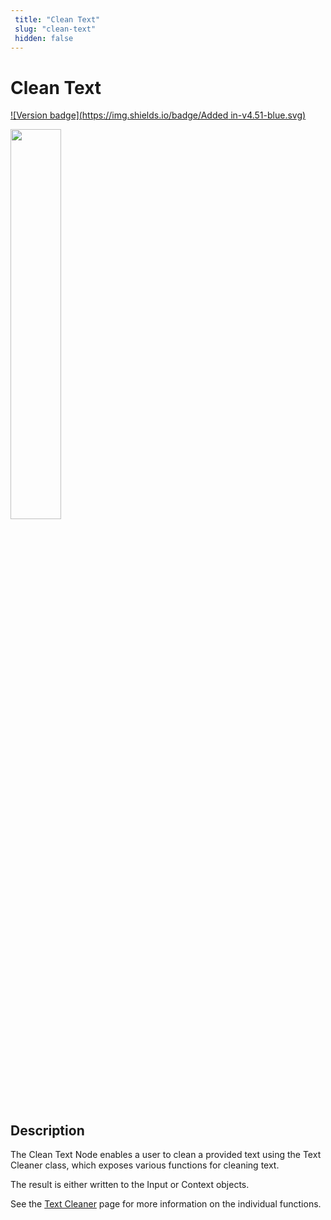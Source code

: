 ```yaml
---
 title: "Clean Text" 
 slug: "clean-text" 
 hidden: false 
---
```

# Clean Text

[![Version badge](https://img.shields.io/badge/Added in-v4.51-blue.svg)](../../../../release-notes/4.51.md)

<Frame>
  <img class="image-center" src="../../../../../_assets/ai/build/node-reference/ai/clean-text.png" width="40%" />
</Frame>

## Description

The Clean Text Node enables a user to clean a provided text using the Text Cleaner class, which exposes various functions for cleaning text.

The result is either written to the Input or Context objects.

See the [Text Cleaner](../../../empower/nlu/text-cleaner.md) page for more information on the individual functions.